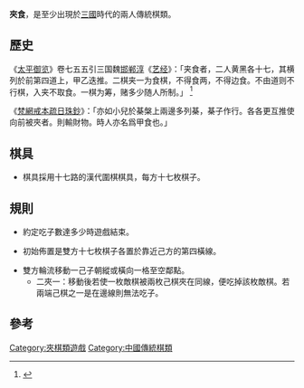 '''夾食'''，是至少出現於[[三國|三國]]時代的兩人傳統棋類。

==歷史==

《[[太平御览|太平御览]]》卷七五五引三国魏[[邯郸淳|邯郸淳]]《[[艺经|艺经]]》：「夹食者，二人黄黑各十七，其横列於前第四道上，甲乙迭推。二棋夹一为食棋，不得食两，不得边食。不由道则不行棋，入夹不取食。一棋为筹，赌多少随人所制。」 <ref>{{Cite web |url=http://www.zdic.net/cd/ci/6/ZdicE5ZdicA4ZdicB987770.htm |title=词语“夹食”的解释 汉典 zdic.net |accessdate=2011-09-29 |archive-date=2012-10-13 |archive-url=https://web.archive.org/web/20121013043812/http://www.zdic.net/cd/ci/6/ZdicE5ZdicA4ZdicB987770.htm |dead-url=no }}</ref>

《[[梵網戒本疏日珠鈔|梵網戒本疏日珠鈔]]》：「亦如小兒於棊槃上兩邊多列棊，棊子作行。各各更互推使向前被夾者。則輸財物。時人亦名爲甲食也。」

==棋具==

*棋具採用十七路的漢代圍棋棋具，每方十七枚棋子。

==規則==

*約定吃子數達多少時遊戲結束。

*初始佈置是雙方十七枚棋子各置於靠近己方的第四橫線。

*雙方輪流移動一己子朝縱或橫向一格至空鄰點。
**二夾一：移動後若使一枚敵棋被兩枚己棋夾在同線，便吃掉該枚敵棋。若兩端己棋之一是在邊線則無法吃子。

==參考==
<div class="references-small">
<references/>
</div>

[[Category:夾棋類遊戲|Category:夾棋類遊戲]]
[[Category:中國傳統棋類|Category:中國傳統棋類]]